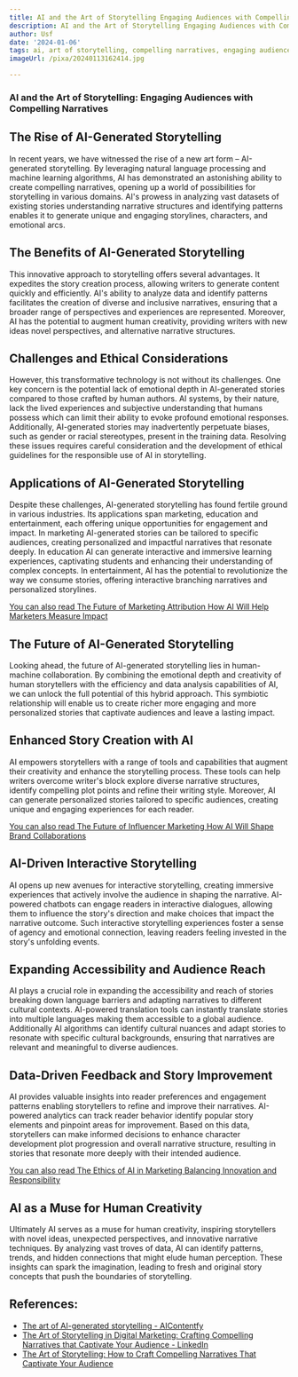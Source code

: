 ```yaml
---
title: AI and the Art of Storytelling Engaging Audiences with Compelling Narratives
description: AI and the Art of Storytelling Engaging Audiences with Compelling Narratives
author: Usf
date: '2024-01-06'
tags: ai, art of storytelling, compelling narratives, engaging audiences
imageUrl: /pixa/20240113162414.jpg

---
```

### AI and the Art of Storytelling: Engaging Audiences with Compelling Narratives

## The Rise of AI-Generated Storytelling

In recent years, we have witnessed the rise of a new art form – AI-generated storytelling. By  leveraging natural language processing and machine learning algorithms,  AI has demonstrated an astonishing ability  to create compelling narratives, opening up a world of possibilities for storytelling in various  domains. AI's prowess in  analyzing vast datasets of existing stories understanding narrative  structures and identifying patterns enables it to generate unique and engaging storylines,  characters, and emotional arcs. 

##  The Benefits of AI-Generated Storytelling

This innovative  approach to storytelling  offers several  advantages. It expedites the story creation process, allowing writers to generate content quickly and efficiently. AI's ability to analyze data  and identify patterns facilitates the creation of diverse and inclusive narratives, ensuring that a broader range of  perspectives and  experiences are  represented. Moreover, AI has the potential to augment human creativity, providing  writers with new ideas novel perspectives, and alternative  narrative structures.

## Challenges and Ethical Considerations

However, this transformative  technology is  not without its challenges. One key concern  is the potential lack of emotional depth in AI-generated  stories  compared to those crafted by human  authors. AI systems, by their nature, lack the lived experiences and subjective understanding that humans possess which can  limit their ability to evoke profound emotional responses. Additionally, AI-generated stories  may inadvertently perpetuate biases, such as gender or racial stereotypes, present in the training data. Resolving these issues requires careful consideration and the development of ethical guidelines for the responsible use of AI in storytelling.

## Applications of AI-Generated Storytelling

Despite these challenges, AI-generated storytelling has found fertile ground  in various industries. Its  applications span marketing, education  and entertainment, each offering unique opportunities for engagement and impact. In marketing AI-generated stories can be tailored to specific audiences, creating  personalized and impactful narratives that  resonate deeply. In education AI can generate interactive and immersive learning experiences, captivating students and enhancing their understanding of complex concepts. In entertainment, AI has the potential to revolutionize the way we  consume stories,  offering interactive branching narratives and personalized  storylines.

[You can also read The Future of Marketing  Attribution How AI Will Help Marketers Measure Impact](The%20Future%20of%20Marketing%20Attribution%20How%20AI%20Will%20Help%20Marketers%20Measure%20Impact)


## The Future of AI-Generated Storytelling

Looking  ahead, the  future of AI-generated storytelling lies in human-machine collaboration. By combining the emotional depth and creativity of human storytellers with the efficiency and data analysis  capabilities of  AI, we can unlock the full potential of this hybrid approach.  This  symbiotic relationship will enable  us to create richer  more engaging and more personalized stories that captivate audiences and leave a lasting impact.

## Enhanced Story  Creation with AI

AI empowers storytellers with a range  of tools and capabilities that augment  their creativity and enhance the  storytelling process. These tools can help writers overcome writer's  block explore diverse narrative structures, identify compelling plot points and refine their  writing style. Moreover, AI can generate  personalized stories tailored to specific audiences, creating unique and engaging experiences for  each reader.

[You can  also read The Future of  Influencer Marketing How AI Will Shape Brand Collaborations](The%20Future%20of%20Influencer%20Marketing%20How%20AI%20Will%20Shape%20Brand%20Collaborations)


## AI-Driven Interactive Storytelling

AI opens up new avenues for interactive storytelling, creating immersive experiences that actively involve the audience in  shaping the narrative. AI-powered chatbots can engage readers in interactive dialogues, allowing them  to  influence the  story's direction and make choices that impact  the narrative outcome. Such interactive storytelling experiences foster a  sense of agency and emotional  connection, leaving readers feeling invested in the story's unfolding  events.

## Expanding Accessibility and Audience Reach

AI plays a crucial role in expanding  the accessibility and  reach of stories breaking  down language barriers and adapting narratives to different cultural contexts. AI-powered translation tools  can  instantly translate stories into multiple languages making them accessible to a global audience. Additionally AI algorithms can identify cultural  nuances and adapt stories to resonate with specific cultural backgrounds, ensuring that narratives are relevant and meaningful to diverse audiences.

## Data-Driven Feedback and Story Improvement

AI provides valuable  insights into reader preferences and engagement patterns enabling storytellers  to refine and improve their narratives. AI-powered analytics can track reader behavior identify popular story elements and pinpoint areas for improvement. Based on this data, storytellers can make  informed decisions to enhance character development plot progression and overall narrative structure, resulting  in stories that resonate more deeply with their intended  audience.

[You can also read The Ethics of AI in  Marketing Balancing Innovation and Responsibility](The%20Ethics%20of%20AI%20in%20Marketing%20Balancing%20Innovation%20and%20Responsibility)


## AI as  a Muse for Human Creativity

Ultimately AI serves as  a muse for human creativity, inspiring storytellers with novel ideas, unexpected perspectives, and innovative narrative techniques.  By analyzing vast troves  of data, AI can identify patterns, trends, and hidden connections that might elude human perception. These insights can spark the imagination,  leading to fresh and original story concepts that push the  boundaries of storytelling.

## References:
- [The art of AI-generated storytelling - AIContentfy](https://aicontentfy.com/en/blog/art-of-ai-generated-storytelling)
- [The Art of Storytelling in Digital Marketing: Crafting Compelling Narratives that Captivate Your Audience - LinkedIn](https://www.linkedin.com/pulse/art-storytelling-digital-marketing-crafting-compelling-narratives)
- [The Art of Storytelling: How to Craft Compelling Narratives That Captivate Your Audience](https://medium.com/@Future-AI/the-art-of-storytelling-how-to-craft-compelling-narratives-that-captivate-your-audience-89db33858ee6)
